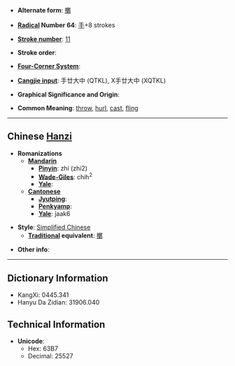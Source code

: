 * '''Alternate form''': [[擲]]

* '''[[Wiktionary:Chinese radical index| Radical]] Number 64''': [[Wiktionary:Chinese radical index 手|手]]+8 strokes

* '''[[Wiktionary:Chinese total strokes index|Stroke number]]''': [[Wiktionary:Chinese total strokes index 11|11]]

* '''Stroke order''': 

* '''[[Wiktionary:Chinese four corner index|Four-Corner System]]''': 

* '''[[Wiktionary:Chinese Cangjie index|Cangjie input]]''': 手廿大中 (QTKL), X手廿大中 (XQTKL)

* '''Graphical Significance and Origin''': 

* '''Common Meaning''': [[throw]], [[hurl]], [[cast]], [[fling]]

----

== Chinese [[Hanzi]] ==

* '''Romanizations'''
** '''[[Mandarin]]'''
*** '''[[Pinyin]]''': zhí (zhi2)
*** '''[[Wade-Giles]]''': chih<sup>2</sup>
*** '''[[Yale]]''': 
** '''[[Cantonese]]'''
*** '''[[Jyutping]]''':
*** '''[[Penkyamp]]''': 
*** '''[[Yale]]''': jaak6

* '''Style''': [[Simplified Chinese]] 
** '''[[Traditional Chinese|Traditional]] equivalent''': [[擲]]

* '''Other info''': 

----

== Dictionary Information ==

* KangXi: 0445.341
* Hanyu Da Zidian: 31906.040

== Technical Information ==

* '''Unicode''':
** Hex: 63B7
** Decimal: 25527